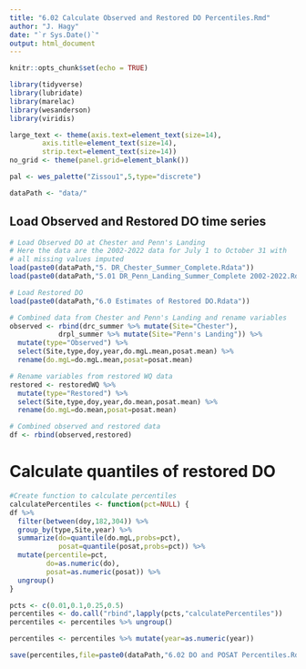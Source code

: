 ```yaml
---
title: "6.02 Calculate Observed and Restored DO Percentiles.Rmd"
author: "J. Hagy"
date: "`r Sys.Date()`"
output: html_document
---
```


```r
knitr::opts_chunk$set(echo = TRUE)

library(tidyverse)
library(lubridate)
library(marelac)
library(wesanderson)
library(viridis)

large_text <- theme(axis.text=element_text(size=14),
        axis.title=element_text(size=14),
        strip.text=element_text(size=14))
no_grid <- theme(panel.grid=element_blank())

pal <- wes_palette("Zissou1",5,type="discrete")

dataPath <- "data/"
```

## Load Observed and Restored DO time series

```r

# Load Observed DO at Chester and Penn's Landing
# Here the data are the 2002-2022 data for July 1 to October 31 with 
# all missing values imputed
load(paste0(dataPath,"5. DR_Chester_Summer_Complete.Rdata"))
load(paste0(dataPath,"5.01 DR_Penn_Landing_Summer_Complete 2002-2022.Rdata"))

# Load Restored DO
load(paste0(dataPath,"6.0 Estimates of Restored DO.Rdata"))

# Combined data from Chester and Penn's Landing and rename variables
observed <- rbind(drc_summer %>% mutate(Site="Chester"),
            drpl_summer %>% mutate(Site="Penn's Landing")) %>% 
  mutate(type="Observed") %>% 
  select(Site,type,doy,year,do.mgL.mean,posat.mean) %>% 
  rename(do.mgL=do.mgL.mean,posat=posat.mean)

# Rename variables from restored WQ data
restored <- restoredWQ %>% 
  mutate(type="Restored") %>% 
  select(Site,type,doy,year,do.mean,posat.mean) %>% 
  rename(do.mgL=do.mean,posat=posat.mean)

# Combined observed and restored data
df <- rbind(observed,restored)

```

# Calculate quantiles of restored DO    

```r

#Create function to calculate percentiles
calculatePercentiles <- function(pct=NULL) {
df %>% 
  filter(between(doy,182,304)) %>% 
  group_by(type,Site,year) %>%   
  summarize(do=quantile(do.mgL,probs=pct),
            posat=quantile(posat,probs=pct)) %>% 
  mutate(percentile=pct,
         do=as.numeric(do),
         posat=as.numeric(posat)) %>% 
  ungroup()
}

pcts <- c(0.01,0.1,0.25,0.5)
percentiles <- do.call("rbind",lapply(pcts,"calculatePercentiles"))
percentiles <- percentiles %>% ungroup()

percentiles <- percentiles %>% mutate(year=as.numeric(year))

save(percentiles,file=paste0(dataPath,"6.02 DO and POSAT Percentiles.Rdata"))

```
